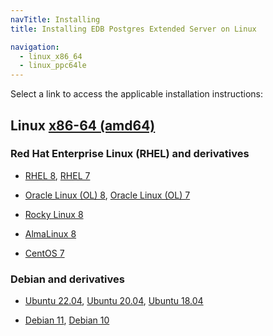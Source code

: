 ```yaml
---
navTitle: Installing
title: Installing EDB Postgres Extended Server on Linux

navigation:
  - linux_x86_64
  - linux_ppc64le
---
```


Select a link to access the applicable installation instructions:

## Linux [x86-64 (amd64)](linux_x86_64)

### Red Hat Enterprise Linux (RHEL) and derivatives

- [RHEL 8](linux_x86_64/pge_rhel_8), [RHEL 7](linux_x86_64/pge_rhel_7)

- [Oracle Linux (OL) 8](linux_x86_64/pge_rhel_8), [Oracle Linux (OL) 7](linux_x86_64/pge_rhel_7)

- [Rocky Linux 8](linux_x86_64/pge_other_linux_8)

- [AlmaLinux 8](linux_x86_64/pge_other_linux_8)

- [CentOS 7](linux_x86_64/pge_centos_7)

### Debian and derivatives

- [Ubuntu 22.04](linux_x86_64/pge_ubuntu_22), [Ubuntu 20.04](linux_x86_64/pge_ubuntu_20), [Ubuntu 18.04](linux_x86_64/pge_ubuntu_18)

- [Debian 11](linux_x86_64/pge_debian_11), [Debian 10](linux_x86_64/pge_debian_10)
